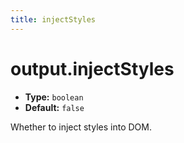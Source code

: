 ```yaml
---
title: injectStyles
---
```


# output.injectStyles

- **Type:** `boolean`
- **Default:** `false`

Whether to inject styles into DOM.


<RsbuildConfig configName="output.injectStyles" />
